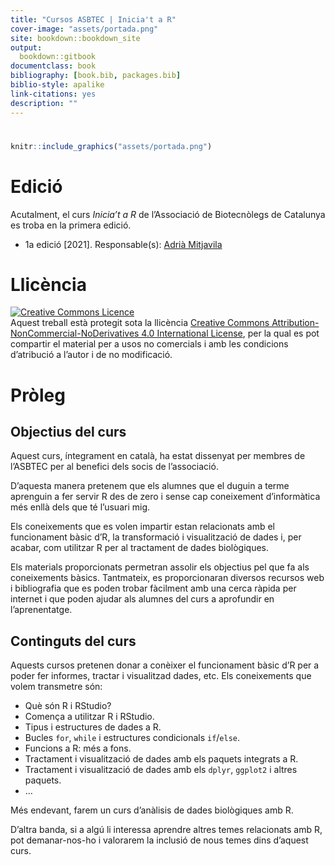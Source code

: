 ```yaml
--- 
title: "Cursos ASBTEC | Inicia't a R"
cover-image: "assets/portada.png"
site: bookdown::bookdown_site
output:
  bookdown::gitbook
documentclass: book
bibliography: [book.bib, packages.bib]
biblio-style: apalike
link-citations: yes
description: ""
---
```


# {-}

```r
knitr::include_graphics("assets/portada.png")
```

# Edició {-}

Acutalment, el curs *Inicia't a R* de l'Associació de Biotecnòlegs de Catalunya es troba en la primera edició.

* 1a edició [2021]. Responsable(s): [Adrià Mitjavila](amitjavilaventura.github.io) 

# Llicència {-}

<a rel="license" href="http://creativecommons.org/licenses/by-nc-nd/4.0/"><img alt="Creative Commons Licence" style="border-width:0" src="https://i.creativecommons.org/l/by-nc-nd/4.0/88x31.png" /></a><br />Aquest treball està protegit sota la llicència <a rel="license" href="http://creativecommons.org/licenses/by-nc-nd/4.0/">Creative Commons Attribution-NonCommercial-NoDerivatives 4.0 International License</a>, per la qual es pot compartir el material per a usos no comercials i amb les condicions d'atribució a l'autor i de no modificació.

# Pròleg {-}

## Objectius del curs {-}

Aquest curs, íntegrament en català, ha estat dissenyat per membres de l'ASBTEC per al benefici dels socis de l'associació.

D'aquesta manera pretenem que els alumnes que el duguin a terme aprenguin a fer servir R des de zero i sense cap coneixement d'informàtica més enllà dels que té l'usuari mig.

Els coneixements que es volen impartir estan relacionats amb el funcionament bàsic d'R, la transformació i visualització de dades i, per acabar, com utilitzar R per al tractament de dades biològiques.

Els materials proporcionats permetran assolir els objectius pel que fa als coneixements bàsics. Tantmateix, es proporcionaran diversos recursos web i bibliografia que es poden trobar fàcilment amb una cerca ràpida per internet i que poden ajudar als alumnes del curs a aprofundir en l'aprenentatge.

## Continguts del curs {-}

Aquests cursos pretenen donar a conèixer el funcionament bàsic d'R per a poder fer informes, tractar i visualitzad dades, etc. Els coneixements que volem transmetre són:

* Què són R i RStudio?
* Comença a utilitzar R i RStudio.
* Tipus i estructures de dades a R.
* Bucles `for`, `while` i estructures condicionals `if`/`else`.
* Funcions a R: més a fons.
* Tractament i visualització de dades amb els paquets integrats a R.
* Tractament i visualització de dades amb els `dplyr`, `ggplot2` i altres paquets.
* ...

Més endevant, farem un curs d'anàlisis de dades biològiques amb R.

D'altra banda, si a algú li interessa aprendre altres temes relacionats amb R, pot demanar-nos-ho i valorarem la inclusió de nous temes dins d'aquest curs. 
